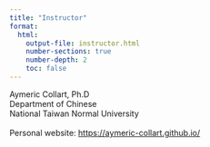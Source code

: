 ```yaml
---
title: "Instructor"
format: 
  html:
    output-file: instructor.html
    number-sections: true
    number-depth: 2
    toc: false
---
```


Aymeric Collart, Ph.D <br>
Department of Chinese <br>
National Taiwan Normal University <br>
<br>
Personal website: <a href="https://aymeric-collart.github.io/" target="_blank">https://aymeric-collart.github.io/</a>
